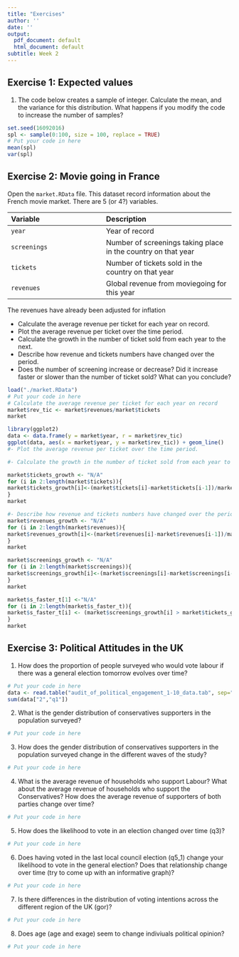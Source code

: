 ```yaml
---
title: "Exercises"
author: ''
date: ''
output:
  pdf_document: default
  html_document: default
subtitle: Week 2
---
```


## Exercise 1: Expected values


1. The code below creates a sample of integer. Calculate the mean, and the variance for this distribution.
What happens if you modify the code to increase the number of samples?

```r
set.seed(16092016)
spl <- sample(0:100, size = 100, replace = TRUE)
# Put your code in here
mean(spl)
var(spl)

```


## Exercise 2: Movie going in France

Open the `market.RData` file. This dataset record information about the French movie market. There are 5 (or 4?) variables.

|Variable|Description|
|:-------|:----------|
|`year`  |Year of record|
|`screenings`|Number of screenings taking place in the country on that year|
|`tickets`|Number of tickets sold in the country on that year|
|`revenues`|Global revenue from moviegoing for this year|

The revenues have already been adjusted for inflation

- Calculate the average revenue per ticket for each year on record.
- Plot the average revenue per ticket over the time period.
- Calculate the growth in the number of ticket sold from each year to the next.
- Describe how revenue and tickets numbers have changed over the period.
- Does the number of screening increase or decrease? Did it increase faster or slower than the number of ticket sold? What can you conclude?

```r
load("./market.RData")
# Put your code in here
# Calculate the average revenue per ticket for each year on record
market$rev_tic <- market$revenues/market$tickets
market
```
```r
library(ggplot2)
data <- data.frame(y = market$year, r = market$rev_tic) 
ggplot(data, aes(x = market$year, y = market$rev_tic)) + geom_line()
#- Plot the average revenue per ticket over the time period.
```

```r
#- Calculate the growth in the number of ticket sold from each year to the next.

market$tickets_growth <- "N/A"
for (i in 2:length(market$tickets)){
market$tickets_growth[i]<-(market$tickets[i]-market$tickets[i-1])/market$tickets[i-1]
}
market

```
```r
#- Describe how revenue and tickets numbers have changed over the period.
market$revenues_growth <- "N/A"
for (i in 2:length(market$revenues)){
market$revenues_growth[i]<-(market$revenues[i]-market$revenues[i-1])/market$revenues[i-1]
}
market

```

```r
market$screenings_growth <- "N/A"
for (i in 2:length(market$screenings)){
market$screenings_growth[i]<-(market$screenings[i]-market$screenings[i-1])/market$screenings[i-1]
}
market

```
```r
market$s_faster_t[1] <-"N/A"
for (i in 2:length(market$s_faster_t)){
market$s_faster_t[i] <- (market$screenings_growth[i] > market$tickets_growth[i])
}
market

```


## Exercise 3: Political Attitudes in the UK

1. How does the proportion of people surveyed who would vote labour if there was a general election tomorrow evolves over time?


```r
# Put your code in here
data <- read.table("audit_of_political_engagement_1-10_data.tab", sep="\t",header=TRUE)
sum(data["2","q1"])
```


2. What is the gender distribution of conservatives supporters in the population surveyed?


```r
# Put your code in here

```


3. How does the gender distribution of conservatives supporters in the population surveyed change in the different waves of the study?


```r
# Put your code in here

```


4. What is the average revenue of households who support Labour? What about the average revenue of households who support the Conservatives? How does the average revenue of supporters of both parties change over time?


```r
# Put your code in here

```


5. How does the likelihood to vote in an election changed over time (q3)?

```r
# Put your code in here

```

6. Does having voted in the last local council election (q5_1) change your likelihood to vote in the general election? Does that relationship change over time (try to come up with an informative graph)?

```r
# Put your code in here

```

7. Is there differences in the distribution of voting intentions across the different region of the UK (gor)?

```r
# Put your code in here

```

8. Does age (age and exage) seem to change indiviuals political opinion?

```r
# Put your code in here

```



